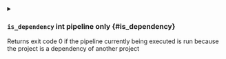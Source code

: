 

<details className="config-field -function" data-expandable="false">
<summary>

### `is_dependency` <span className="config-field-type"></span> <span className="config-field-enum"></span> <span className="config-field-default -return">int</span> <span className="config-field-required" data-required="true">pipeline only</span>  {#is_dependency}

Returns exit code 0 if the pipeline currently being executed is run because the project is a dependency of another project

</summary>



</details>
